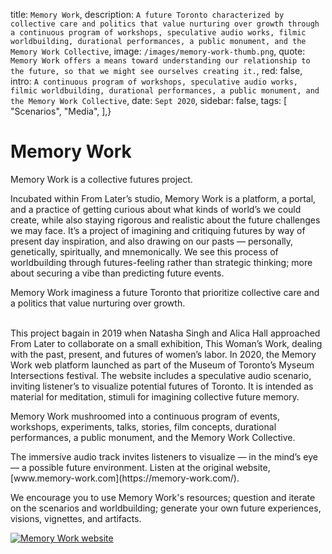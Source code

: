 
  title: `Memory Work`,
  description: `A future Toronto characterized by collective care and politics that value nurturing over growth through a continuous program of workshops, speculative audio works, filmic worldbuilding, durational performances, a public monument, and the Memory Work Collective`,
  image: `/images/memory-work-thumb.png`,
  quote: `Memory Work offers a means toward understanding our relationship to the future, so that we might see ourselves creating it.`,
  red: false,
  intro: `A continuous program of workshops, speculative audio works, filmic worldbuilding, durational performances, a public monument, and the Memory Work Collective`,
  date: `Sept 2020`,
  sidebar: false,
  tags: [
    "Scenarios",
    "Media",
  ],}


# Memory Work

<p> Memory Work is a collective futures project. </p>

<p> Incubated within From Later’s studio, Memory Work is a platform, a portal, and a practice of getting curious about what kinds of world’s we could create, while also staying rigorous and realistic about the future challenges we may face. It’s a project of imagining and critiquing futures by way of present day inspiration, and also drawing on our pasts — personally, genetically, spiritually, and mnemonically. We see this process of worldbuilding through futures-feeling rather than strategic thinking; more about securing a vibe than predicting future events. </p>

<p> Memory Work imaginess a future Toronto that prioritize collective care and a politics that value nurturing over growth. <br><br>

<p> This project bagain in 2019 when Natasha Singh and Alica Hall approached From Later to collaborate on a small exhibition, This Woman’s Work, dealing with the past, present, and futures of women’s labor. In 2020, the Memory Work web platform launched as part of the Museum of Toronto’s Myseum Intersections festival. The website includes a speculative audio scenario, inviting listener’s to visualize potential futures of Toronto. It is intended as material for meditation, stimuli for imagining collective future memory. </p>

<p> Memory Work mushroomed into a continuous program of events, workshops, experiments, talks, stories, film concepts, durational performances, a public monument, and the Memory Work Collective. </p>

<p> The immersive audio track invites listeners to visualize — in the mind’s eye — a possible future environment. Listen at the original website, [www.memory-work.com](https://memory-work.com/). </p>

<p> We encourage you to use Memory Work's resources; question and iterate on the scenarios and worldbuilding; generate your own future experiences, visions, vignettes, and artifacts. </p>


[![Memory Work website](/images/mwweb.png)](https://memory-work.com/)

<Label meta={meta} />




